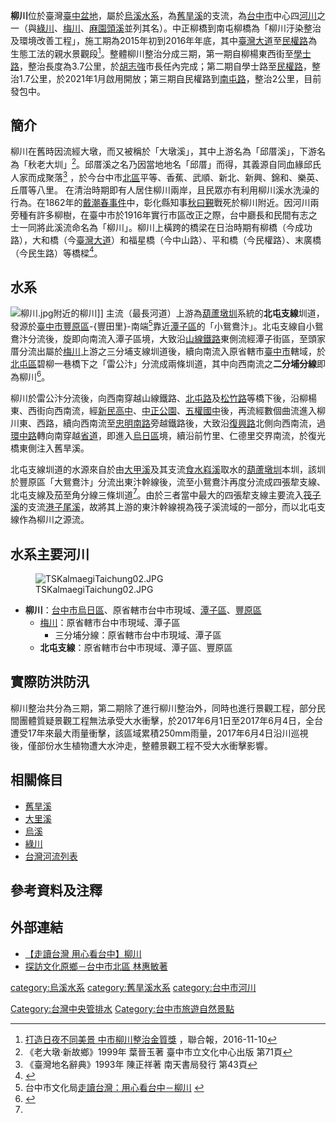 {{Infobox river
| river_name = 柳川
| image_name = 柳川親水景觀段.jpg
| image_size = 300px
| caption    = 白天的柳川親水景觀段
| origin     = [[臺中市|臺中市]][[豐原區|豐原區]]-{豐田里}-南端
| mouth      = 復光橋東側
| progression = [[舊旱溪|舊旱溪]]
| basin_countries = {{ROC-TW}}
| location = [[臺中市|臺中市]][[豐原區|豐原區]]、[[潭子區|潭子區]]、[[北屯區|北屯區]]、[[北區_(臺中市)|北區]]、[[中區_(臺中市)|中區]]、[[南區_(臺中市)|南區]]、[[烏日區|烏日區]]
| length = 
| elevation = 
| mouth_elevation = 
| discharge = 
| watershed = 
}}

'''柳川'''位於臺灣[[臺中盆地|臺中盆地]]，屬於[[烏溪|烏溪]][[水系|水系]]，為[[舊旱溪|舊旱溪]]的支流，為[[台中市|台中市]]中心四[[河川|河川]]之一（與[[綠川|綠川]]、[[梅川|梅川]]、[[麻園頭溪|麻園頭溪]]並列其名）。中正柳橋到南屯柳橋為「柳川汙染整治及環境改善工程」，施工期為2015年初到2016年年底，其中[[臺灣大道|臺灣大道]]至[[民權路_(台中市區)|民權路]]為生態工法的親水景觀段<ref>[http://udn.com/news/story/7322/2096355 打造日夜不同美景 中市柳川整治金質獎] {{Wayback|url=http://udn.com/news/story/7322/2096355 |date=20210309063625 }}，聯合報，2016-11-10</ref>。整體柳川整治分成三期，第一期自柳楊東西街至[[學士路|學士路]]，整治長度為3.7公里，於[[胡志強_(1948年)|胡志強]]市長任內完成；第二期自學士路至[[民權路_(臺中市)|民權路]]，整治1.7公里，於2021年1月啟用開放；第三期自民權路到[[南屯路|南屯路]]，整治2公里，目前發包中。

==簡介==
柳川在舊時因流經大墩，而又被稱於「大墩溪」，其中上游名為「邱厝溪」，下游名為「秋老大圳」<ref>《老大墩‧新故鄉》1999年 葉晉玉著 臺中市立文化中心出版 第71頁</ref>。邱厝溪之名乃因當地地名「邱厝」而得，其義源自同血緣邱氏人家而成聚落<ref name="邱厝"> 《臺灣地名辭典》1993年 陳正祥著 南天書局發行 第43頁</ref>
，於今台中市[[北區_(台中市)|北區]]平等、香蕉、武順、新北、新興、錦和、樂英、丘厝等八里。
在清治時期即有人居住柳川兩岸，且民眾亦有利用柳川溪水洗澡的行為。在1862年的[[戴潮春事件|戴潮春事件]]中，彰化縣知事[[秋曰覲|秋曰覲]]戰死於柳川附近。因河川兩旁種有許多柳樹，在臺中市於1916年實行市區改正之際，台中廳長和民間有志之士一同將此溪流命名為「柳川」。柳川上橫跨的橋梁在日治時期有柳橋（今成功路），大和橋（今[[臺灣大道|臺灣大道]]）和福星橋（今中山路）、平和橋（今民權路）、末廣橋（今民生路）等橋樑<ref>{{cite book |author1=臺中市役所 |title=臺中市史 |date=1934-01-20 |publisher=臺灣新聞社}}</ref>。

==水系==
[[File:柳川.jpg|thumb]]附近的柳川]]
主流（最長河道）上游為[[葫蘆墩圳|葫蘆墩圳]]系統的'''北屯支線'''圳道，發源於[[臺中市|臺中市]][[豐原區|豐原區]]-{豐田里}-南端<ref>台中市文化局[http://www.tccgc.gov.tw/report/taichung/ecology/terrain/terrain-4.htm 走讀台灣：用心看台中－柳川] {{webarchive|url=https://web.archive.org/web/20081024201549/http://www.tccgc.gov.tw/report/Taichung/ecology/terrain/terrain-4.htm |date=2008-10-24 }}</ref>靠近[[潭子區|潭子區]]的「小鴛鴦汴」。北屯支線自小鴛鴦汴分流後，旋即向南流入潭子區境，大致沿[[台中線|山線鐵路]]東側流經潭子街區，至頭家厝分流出屬於[[梅川|梅川]]上游之三分埔支線圳道後，續向南流入原省轄市[[臺中市_(省轄市)|臺中市]]轄域，於[[北屯區|北屯區]]碧柳一巷橋下之「雷公汴」分流成兩條圳道，其中向西南流之'''二分埔分線'''即為柳川<ref name="Hex">{{Cite web |url=http://heretic.pixnet.net/blog/post/31277776 |title=《柳川之旅(一)》，HERETIC |access-date=2015-01-30 |archive-date=2021-03-09 |archive-url=https://web.archive.org/web/20210309063605/https://heretic.pixnet.net/blog/post/31277776 |dead-url=no }}</ref>。

柳川於雷公汴分流後，向西南穿越山線鐵路、[[北屯路_(臺中市)|北屯路]]及[[松竹路|松竹路]]等橋下後，沿柳楊東、西街向西南流，經[[臺中市私立新民高級中學|新民高中]]、[[中正公園_(北區)|中正公園]]、[[臺中市立五權國民中學|五權國中]]後，再流經數個曲流進入柳川東、西路，續向西南流至[[忠明路|忠明南路]]旁越鐵路後，大致沿[[復興路_(台中市)|復興路]]北側向西南流，過[[環中路|環中路]]轉向南穿越[[省道|省道]]，即進入[[烏日區|烏日區]]境，續沿前竹里、仁德里交界南流，於復光橋東側注入舊旱溪。

北屯支線圳道的水源來自於由[[大甲溪|大甲溪]]及其支流[[食水嵙溪|食水嵙溪]]取水的[[葫蘆墩圳|葫蘆墩圳]]本圳，該圳於豐原區「大鴛鴦汴」分流出東汴幹線後，流至小鴛鴦汴再度分流成四張犂支線、北屯支線及茄至角分線三條圳道<ref name="Hex"/>。由於三者當中最大的四張犂支線主要流入[[筏子溪|筏子溪]]的支流[[港子尾溪|港子尾溪]]，故將其上游的東汴幹線視為筏子溪流域的一部分，而以北屯支線作為柳川之源流。

==水系主要河川==
[[File:TSKalmaegiTaichung02.JPG|thumb]]
*'''柳川'''：[[台中市|台中市]][[烏日區|烏日區]]、原省轄市台中市現域、[[潭子區|潭子區]]、[[豐原區|豐原區]]
**[[梅川|梅川]]：原省轄市台中市現域、潭子區
***三分埔分線：原省轄市台中市現域、潭子區
**'''北屯支線'''：原省轄市台中市現域、潭子區、豐原區

==實際防洪防汛==
柳川整治共分為三期，第二期除了進行柳川整治外，同時也進行景觀工程，部分民間團體質疑景觀工程無法承受大水衝擊，於2017年6月1日至2017年6月4日，全台遭受17年來最大雨量衝擊，該區域累積250mm雨量，2017年6月4日沿川巡視後，僅部份水生植物遭大水沖走，整體景觀工程不受大水衝擊影響。

==相關條目==
*[[舊旱溪|舊旱溪]]
*[[大里溪|大里溪]]
*[[烏溪|烏溪]]
*[[綠川|綠川]]
*[[台灣河流列表|台灣河流列表]]

==參考資料及注釋==
<references />

==外部連結==
*[https://web.archive.org/web/20081024201549/http://www.tccgc.gov.tw/report/Taichung/ecology/terrain/terrain-4.htm 【走讀台灣 用心看台中】柳川]
*[https://web.archive.org/web/20080116180234/http://www.wanhegong.org.tw/myweb/windows/D21.htm 探訪文化原鄉－台中市北區 林惠敏著]

{{Commons category-inline|LiuChuan Canal (Taichung)}}
{{台中市四大河川}}
{{烏溪}}

[[category:烏溪水系|category:烏溪水系]]
[[category:舊旱溪水系|category:舊旱溪水系]]
[[category:台中市河川|category:台中市河川]]
[[Category:台灣中央管排水|Category:台灣中央管排水]]
[[Category:台中市旅遊自然景點|Category:台中市旅遊自然景點]]